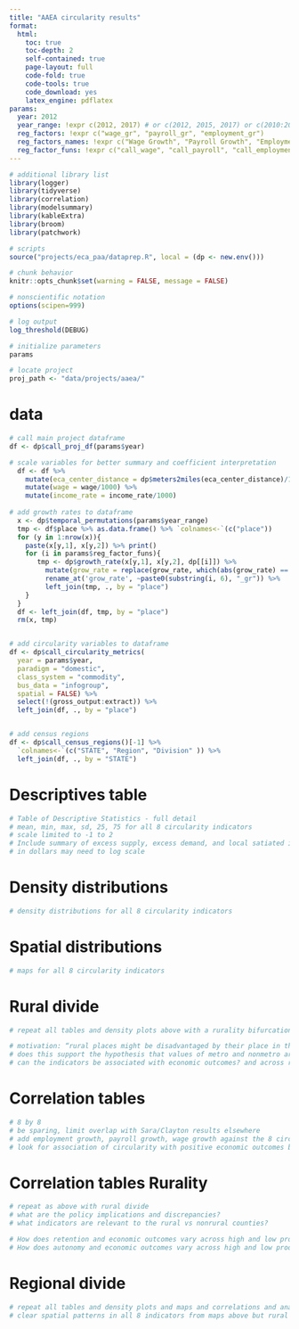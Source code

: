 ```yaml
---
title: "AAEA circularity results"
format:
  html:
    toc: true
    toc-depth: 2
    self-contained: true
    page-layout: full
    code-fold: true
    code-tools: true
    code_download: yes
    latex_engine: pdflatex
params:
  year: 2012
  year_range: !expr c(2012, 2017) # or c(2012, 2015, 2017) or c(2010:2020)
  reg_factors: !expr c("wage_gr", "payroll_gr", "employment_gr") 
  reg_factors_names: !expr c("Wage Growth", "Payroll Growth", "Employment Growth")
  reg_factor_funs: !expr c("call_wage", "call_payroll", "call_employment")
---
```

  

```r

# additional library list
library(logger)
library(tidyverse)
library(correlation)
library(modelsummary)
library(kableExtra)
library(broom)
library(patchwork)

# scripts
source("projects/eca_paa/dataprep.R", local = (dp <- new.env()))

# chunk behavior 
knitr::opts_chunk$set(warning = FALSE, message = FALSE) 

# nonscientific notation
options(scipen=999)

# log output 
log_threshold(DEBUG)

# initialize parameters
params

# locate project
proj_path <- "data/projects/aaea/"

```



# data

```r

# call main project dataframe 
df <- dp$call_proj_df(params$year)

# scale variables for better summary and coefficient interpretation
  df <- df %>% 
    mutate(eca_center_distance = dp$meters2miles(eca_center_distance)/100) %>% 
    mutate(wage = wage/1000) %>% 
    mutate(income_rate = income_rate/1000) 
  
# add growth rates to dataframe
  x <- dp$temporal_permutations(params$year_range)
  tmp <- df$place %>% as.data.frame() %>% `colnames<-`(c("place"))
  for (y in 1:nrow(x)){
    paste(x[y,1], x[y,2]) %>% print()
    for (i in params$reg_factor_funs){
       tmp <- dp$growth_rate(x[y,1], x[y,2], dp[[i]]) %>%
         mutate(grow_rate = replace(grow_rate, which(abs(grow_rate) == 200), NA)) %>%
         rename_at('grow_rate', ~paste0(substring(i, 6), "_gr")) %>%
         left_join(tmp, ., by = "place")
    }
  }
  df <- left_join(df, tmp, by = "place")
  rm(x, tmp)


# add circularity variables to dataframe
df <- dp$call_circularity_metrics(
  year = params$year, 
  paradigm = "domestic", 
  class_system = "commodity", 
  bus_data = "infogroup", 
  spatial = FALSE) %>% 
  select(!(gross_output:extract)) %>% 
  left_join(df, ., by = "place")


# add census regions 
df <- dp$call_census_regions()[-1] %>% 
  `colnames<-`(c("STATE", "Region", "Division" )) %>% 
  left_join(df, ., by = "STATE")

```


# Descriptives table
```r

# Table of Descriptive Statistics - full detail
# mean, min, max, sd, 25, 75 for all 8 circularity indicators
# scale limited to -1 to 2
# Include summary of excess supply, excess demand, and local satiated intermediates
# in dollars may need to log scale 

```


# Density distributions
```r

# density distributions for all 8 circularity indicators

```


# Spatial distributions
```r

# maps for all 8 circularity indicators

```


# Rural divide 
```r
# repeat all tables and density plots above with a rurality bifurcation

# motivation: “rural places might be disadvantaged by their place in the supply chain”
# does this support the hypothesis that values of metro and nonmetro are the same or not?
# can the indicators be associated with economic outcomes? and across rurality?

```


# Correlation tables
```r

# 8 by 8 
# be sparing, limit overlap with Sara/Clayton results elsewhere
# add employment growth, payroll growth, wage growth against the 8 circularity indicators
# look for association of circularity with positive economic outcomes beyond random chance

```


# Correlation tables Rurality
```r

# repeat as above with rural divide 
# what are the policy implications and discrepancies?
# what indicators are relevant to the rural vs nonrural counties?
```


```r

# How does retention and economic outcomes vary across high and low production capacity places?
# How does autonomy and economic outcomes vary across high and low production dependency places?

```


# Regional divide
```r

# repeat all tables and density plots and maps and correlations and analysis above but at the Census Region Level
# clear spatial patterns in all 8 indicators from maps above but rural stands out in west and mid-west

```







